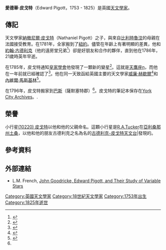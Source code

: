'''愛德華·皮戈特'''（Edward Pigott，1753 - 1825）是英國[[天文學家|天文學家]]。

== 傳記 ==
天文學家[[納撤尼爾·皮戈特|納撤尼爾·皮戈特]]（Nathaniel Pigott）之子，與來自[[比利時|比利時]][[魯汶|魯汶]]的母親在法國接受教育。在1781年，全家搬到了[[紐約|紐約]]。儘管在年齡上有著明顯的差異，他和[[約翰·古德利克|約翰·古德利克]]（他的遠房堂兄弟<ref name="#1">{{cite web|title=Nathaniel Pigott|url=http://www.oxforddnb.com/view/article/22251|work=Oxford Dictionary of National Biography|publisher=Oxford University Press|accessdate=22 April 2014}}</ref>）卻是好朋友和合作的夥伴，直到他在1786年，21歲時英年早逝。

在1785年，皮戈特通知[[皇家學會|皇家學會]]他發現了一顆新的變星<ref>{{cite web|last=Pigott|first=Edward|title=Observations of a New Variable Star|url=http://rstl.royalsocietypublishing.org/content/75/127.full.pdf+html|work=Philosophical Transactions of the Royal Society|accessdate=22 April 2014}}</ref>。這就是[[天鷹座η|天鷹座η]]，而他在一年前就已經確認了<ref>{{cite web|last=Jones|first=Brynn|title=Nathaniel Pigott and Edward Pigott|url=http://www.jonesbryn.plus.com/wastronhist/people/pigotts/p_pigotts.html|work=A History of Astronomy in Wales|accessdate=23 April 2014|archive-date=2015-09-18|archive-url=https://web.archive.org/web/20150918020849/http://www.jonesbryn.plus.com/wastronhist/people/pigotts/p_pigotts.html|dead-url=yes}}</ref>。他在同一天致函給英國主要的天文學家[[威廉·赫歇爾|威廉·赫歇爾]]<ref>{{cite web|title=William Herschel writes to fellow astronomer Edward Pigott|url=http://hdl.huntington.org/cdm/ref/collection/p15150coll7/id/7333|work=Huntington Digital Library|accessdate=22 April 2014|archive-date=2016-03-14|archive-url=https://web.archive.org/web/20160314054208/http://hdl.huntington.org/cdm/ref/collection/p15150coll7/id/7333|dead-url=no}}</ref>和[[內維爾·馬斯基林|內維爾·馬斯基林]]<ref>{{cite web|title=Observations of the Comet of 1783|url=https://archive.org/details/philtrans09725652|work=Archive.org|accessdate=22 April 2014}}</ref>。

在1796年，皮戈特搬家到[[巴斯|巴斯]]（薩默塞特郡）<ref name="#1"/>。皮戈特的筆記本保存在[https://web.archive.org/web/20160229193321/https://www.exploreyork.org.uk/client/en_GB/default/?rm=ARCHIVES+AND+L0%7C%7C%7C1%7C%7C%7C4%7C%7C%7Ctrue York City Archives]。.

== 榮譽 ==
小行星[[小行星10220|(10220) 皮戈特]]以他和他的父親命名。這顆小行星是[[R.A.Tucker|R.A.Tucker]]在[[亞利桑那州|亞利桑那州]][[圖森_(亞利桑那州)|土桑]]，以他和他的朋友古德利克之名為名的[[古德利克-皮戈特天文台|古德利克-皮戈特天文台]]|發現的。
{{Clear}}

== 參考資料 ==
{{reflist|2}}

== 外部連結 ==
* L.M. French, [http://arxiv.org/abs/1204.6241 John Goodricke, Edward Pigott, and Their Study of Variable Stars] {{Wayback|url=http://arxiv.org/abs/1204.6241 |date=20160804044107 }}

{{DEFAULTSORT:Pigott, Edward}}
[[Category:英國天文學家|Category:英國天文學家]]
[[Category:18世紀天文學家|Category:18世紀天文學家]]
[[Category:1753年出生|Category:1753年出生]]
[[Category:1825年逝世|Category:1825年逝世]]